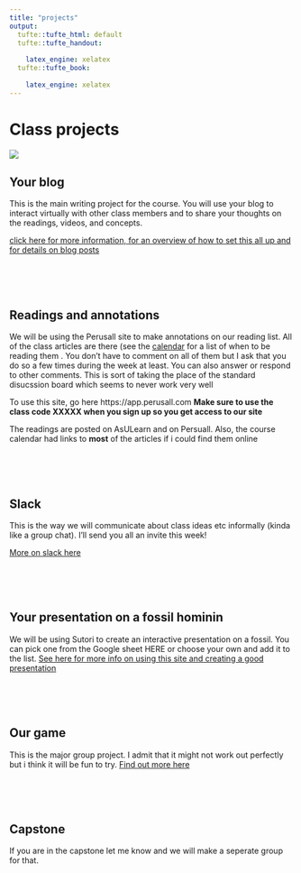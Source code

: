```yaml
---
title: "projects"
output:
  tufte::tufte_html: default
  tufte::tufte_handout:
    
    latex_engine: xelatex
  tufte::tufte_book:
    
    latex_engine: xelatex
---
```


# Class projects


![](https://images-na.ssl-images-amazon.com/images/I/61ycvDD3C2L._AC_SY355_.jpg) 

## Your blog 

This is the main writing project for the course. You will use your blog to interact virtually  with other class members and to share your thoughts on the readings, videos, and concepts. 


[click here for more information, for an overview of how to set this all up and for details on blog posts](https://marckissel.github.io/Anthro_4320/blog_notes.html)



<br />
<br />
<br />

## Readings and annotations

We will be using the Perusall site to make annotations on our reading list.  All of the class articles are there (see the [calendar](https://marckissel.github.io/Anthro_4320/calendar.html) for a list of when to be reading them . You don't have to comment  on all of them but I ask that you do so a few times during the week at least. You can also answer or respond to other comments. This is sort of taking the place of the standard disucssion board which seems to never work very well 

To use this site, go here https://app.perusall.com  **Make sure to use the class code XXXXX when you sign up so you get access to our site**


The readings are posted on AsULearn and on Persuall. Also, the course calendar had links to **most** of the articles if i could find them online

<br />
<br />
<br />

## Slack

This is the way we will communicate about class ideas etc informally (kinda like a group chat). I'll send you all an invite this week! 

[More on slack here](https://slack.com/resources/using-slack/slack-tutorials)

<br />
<br />
<br />

## Your presentation on a fossil hominin

We will be using Sutori to create an interactive presentation on a fossil. You can pick one from the Google sheet HERE or choose your own and add it to the list. [See here for more info on using this site and creating a good presentation](https://marckissel.github.io/Anthro_4320/Sutori_presentation.html)

<br />
<br />
<br />

## Our game

This is the major group project. I admit that it might not work out perfectly but i think it will be fun to try. [Find out more here](https://marckissel.github.io/Anthro_4320/online_game_notes.html)


<br />
<br />
<br />

## Capstone

If you are in the capstone let me know and we will make a seperate group for that. 

